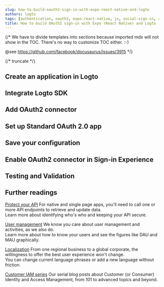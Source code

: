 ```yaml
---
slug: how-to-build-oauth2-sign-in-with-expo-react-native-and-logto
authors: logto
tags: [authentication, oauth2, expo-react-native, js, social-sign-in, sign-in, login]
title: How to build OAuth2 sign-in with Expo (React Native) and Logto
---
```


{/*
  We have to divide templates into sections because imported mdx will not show in the TOC.
  There's no way to customize TOC either. :-)

  @see https://github.com/facebook/docusaurus/issues/3915
*/}



{/* truncate */}

<Intro connector={connector} sdk="Expo (React Native)" link="https://expo.dev/" />

## Create an application in Logto

<CreateApplication type="Native app" framework="Expo" />

## Integrate Logto SDK

<IntegrateSdk />

## Add OAuth2 connector

<AddSocialConnector connector={connector} />

## Set up Standard OAuth 2.0 app

<ConnectorGuide />

## Save your configuration

<SaveYourConfiguration connector={connector} />

## Enable OAuth2 connector in Sign-in Experience

<EnableSocialConnector connector={connector} />

## Testing and Validation

<TestingAndValidation connector={connector} sdk="Expo (React Native)" />

## Further readings

[Protect your API](/authorization/api-resources/protect-your-api) For native and single page apps, you'll need to call one or more API endpoints to retrieve and update data.<br/>
Learn more about identifying who's who and keeping your API secure.

[User management](/user-management) We know you care about user management and activities, as we also do.<br/>
Learn more about how to know your users and see the figures like DAU and MAU graphically.

[Localization](/customization/localized-languages) From one regional business to a global corporate, the willingness to offer the best user experience won't change.<br/>
You can change current language phrases or add a new language without friction.

[Customer IAM series](/blog/tags/ciam) Our serial blog posts about Customer (or Consumer) Identity and Access Management, from 101 to advanced topics and beyond.
